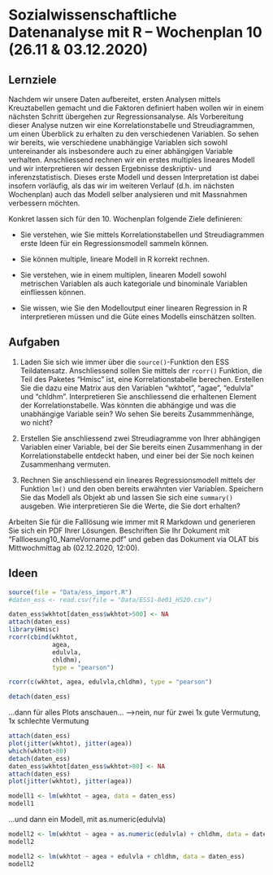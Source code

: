 # Sozialwissenschaftliche Datenanalyse mit R – Wochenplan 10 (26.11 & 03.12.2020)

## Lernziele

Nachdem wir unsere Daten aufbereitet, ersten Analysen mittels Kreuztabellen gemacht und die Faktoren definiert haben wollen wir in einem nächsten Schritt übergehen zur Regressionsanalyse. Als Vorbereitung dieser Analyse nutzen wir eine Korrelationstabelle und Streudiagrammen, um einen Überblick zu erhalten zu den verschiedenen Variablen. So sehen wir bereits, wie verschiedene unabhängige Variablen sich sowohl untereinander als insbesondere auch zu einer abhängigen Variable verhalten. Anschliessend rechnen wir ein erstes multiples lineares Modell und wir interpretieren wir dessen Ergebnisse deskriptiv- und inferenzstatistisch. Dieses erste Modell und dessen Interpretation ist dabei insofern vorläufig, als das wir im weiteren Verlauf (d.h. im nächsten Wochenplan) auch das Modell selber analysieren und mit Massnahmen verbessern möchten.

Konkret lassen sich für den 10. Wochenplan folgende Ziele definieren:

- Sie verstehen, wie Sie mittels Korrelationstabellen und Streudiagrammen erste Ideen für ein Regressionsmodell sammeln können.

- Sie können multiple, lineare Modell in R korrekt rechnen.

- Sie verstehen, wie in einem multiplen, linearen Modell sowohl metrischen Variablen als auch kategoriale und binominale Variablen einfliessen können.

- Sie wissen, wie Sie den Modelloutput einer linearen Regression in R interpretieren müssen und die Güte eines Modells einschätzen sollten.


## Aufgaben

1. Laden Sie sich wie immer über die `source()`-Funktion den ESS Teildatensatz. Anschliessend sollen Sie mittels der `rcorr()` Funktion, die Teil des Paketes "Hmisc" ist, eine Korrelationstabelle berechen. Erstellen Sie die dazu eine Matrix aus den Variablen "wkhtot", "agae", "edulvla" und "chldhm". Interpretieren Sie anschliessend die erhaltenen Element der Korrelationstabelle. Was könnten die abhängige und was die unabhängige Variable sein? Wo sehen Sie bereits Zusammmenhänge, wo nicht?

2. Erstellen Sie anschliessend zwei Streudiagramme von Ihrer abhängigen Variablen einer Variable, bei der Sie bereits einen Zusammenhang in der Korrelationstabelle entdeckt haben, und einer bei der Sie noch keinen Zusammenhang vermuten.

3. Rechnen Sie anschliessend ein lineares Regressionsmodell mittels der Funktion `lm()` und den oben bereits erwähnten vier Variablen. Speichern Sie das Modell als Objekt ab und lassen Sie sich eine `summary()` ausgeben. Wie interpretieren Sie die Werte, die Sie dort erhalten?



Arbeiten Sie für die Falllösung wie immer mit R Markdown und generieren Sie sich ein PDF Ihrer Lösungen. Beschriften Sie Ihr Dokument mit "Fallloesung10_NameVorname.pdf" und geben das Dokument via OLAT bis Mittwochmittag ab (02.12.2020, 12:00).



## Ideen 

```r
source(file = "Data/ess_import.R")
#daten_ess <- read.csv(file = "Data/ESS1-8e01_HS20.csv")
```

```r
daten_ess$wkhtot[daten_ess$wkhtot>500] <- NA
attach(daten_ess)
library(Hmisc)
rcorr(cbind(wkhtot,
            agea,
            edulvla,
            chldhm),
            type = "pearson")

rcorr(c(wkhtot, agea, edulvla,chldhm), type = "pearson")

detach(daten_ess)
```

...dann für alles Plots anschauen...
-->nein, nur für zwei
1x gute Vermutung, 1x schlechte Vermutung
```r
attach(daten_ess)
plot(jitter(wkhtot), jitter(agea))
which(wkhtot>80)
detach(daten_ess)
daten_ess$wkhtot[daten_ess$wkhtot>80] <- NA
attach(daten_ess)
plot(jitter(wkhtot), jitter(agea))
```


```r
modell1 <- lm(wkhtot ~ agea, data = daten_ess)
modell1
```

...und dann ein Modell, mit as.numeric(edulvla)

```r
modell2 <- lm(wkhtot ~ agea + as.numeric(edulvla) + chldhm, data = daten_ess)
modell2
```


```r
modell2 <- lm(wkhtot ~ agea + edulvla + chldhm, data = daten_ess)
modell2
```
